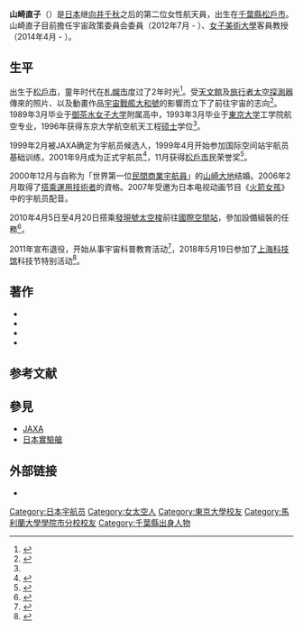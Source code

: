 {{Infobox astronaut
| name          =山崎直子
| image         = Naoko yamazaki.jpg
| type          = {{tsl|en|NASDA||NASDA}}/[[宇宙航空研究開發機構|JAXA]]航天員
| status        = 已退役
| nationality   ={{JPN}}
| birth_name    = 角野直子
| birth_date    = {{Birth date and age|1970|12|27}}
| death_date    =
| birth_place   = [[松戶市|松戶市]]
| death_place   =
| occupation    = [[工程师|工程师]]，[[研究|研究]]者
| rank          =
| alma_mater    = [[東京大学|東京大学]]
| selection     = 1999年
| space_time    = {{nowrap|15日2时47分}}
| missions      = [[STS-131|STS-131]]
| insignia      = [[File:STS-131_patch.svg|40px]]
| retirement    = 2011年8月31日
}}
{{Japanese
|japanese=山崎 直子
|kana=やまざき なおこ
|romaji=Yamazaki Naoko}}
'''山崎直子'''（{{bd|1970年|12月27日|||Yamazaki Naoko}}）是[[日本|日本]]继[[向井千秋|向井千秋]]之后的第二位女性航天員，出生在[[千葉縣|千葉縣]][[松戶市|松戶市]]。山崎直子目前擔任宇宙政策委員会委員（2012年7月 - ）、[[女子美術大學|女子美術大學]]客員教授（2014年4月 - ）。

==生平==
出生于[[松戶市|松戶市]]，童年时代在[[札幌市|札幌市]]度过了2年时光<ref>{{Cite web |url=http://www.nasa.gov/mission_pages/shuttle/shuttlemissions/sts131/interview_yamazaki_prt.htm |title=Preflight Interview: Naoko Yamazaki, Mission Specialist |author=NASA |date=2010-03-08 |language=en |accessdate=2010-03-11 |archive-date=2010-03-15 |archive-url=https://web.archive.org/web/20100315211224/http://www.nasa.gov/mission_pages/shuttle/shuttlemissions/sts131/interview_yamazaki_prt.htm |dead-url=no }}</ref>。受[[天文館|天文館]]及[[旅行者1號|旅行者太空探測器]]傳來的照片、以及動畫作品[[宇宙戰艦大和號|宇宙戰艦大和號]]的影響而立下了前往宇宙的志向<ref>{{cite web |author=JAXA |script-title=ja:山崎直子 初めての宇宙飛行に向けて～子どもに宇宙の素晴らしさを伝えたい～ |url=http://www.jaxa.jp/article/interview/vol52/ |publisher=JAXA |accessdate=2019-04-09 |language=ja |archive-date=2016-04-21 |archive-url=https://web.archive.org/web/20160421113936/http://www.jaxa.jp/article/interview/vol52/ |dead-url=no }}</ref>。1989年3月毕业于[[御茶水女子大学|御茶水女子大学]]附属高中，1993年3月毕业于[[東京大学|東京大学]]工学院航空专业，1996年获得东京大学航空航天工程[[硕士|硕士]]学位<ref name=bio1/>。

1999年2月被JAXA确定为宇航员候选人，1999年4月开始参加国际空间站宇航员基础训练，2001年9月成为正式宇航员<ref name=bio1>{{cite web |url=http://iss.jaxa.jp/astro/profile_e.html#yamazaki |title=Naoko Yamazaki |last=JAXA |date=2008-05-19 |publisher=Japanese Aerospace Exploration Agency |accessdate=2008-11-18 |deadurl=yes |archiveurl=https://web.archive.org/web/20101124225826/http://iss.jaxa.jp/astro/profile_e.html#yamazaki |archivedate=2010-11-24|language=en}}</ref>，11月获得[[松戶市|松戶市]]民荣誉奖<ref>{{cite web|url=http://www.city.matsudo.chiba.jp/index/profile/shimineiyosyou.html|script-title=ja:松戸市民栄誉賞|publisher=松戸市公式ホームページ|date=2011-03-10|language=ja|access-date=2019-04-09|archive-url=https://web.archive.org/web/20110305054554/http://www.city.matsudo.chiba.jp/index/profile/shimineiyosyou.html|archive-date=2011-03-05|dead-url=yes}}</ref>。

2000年12月与自称为「世界第一位[[民間商業宇航員|民間商業宇航員]]」的[[山崎大地|山崎大地]]结婚。2006年2月取得了[[搭乘運用技術者|搭乘運用技術者]]的資格。2007年受邀为日本电视动画节目《[[火箭女孩|火箭女孩]]》中的宇航员配音。

2010年4月5日至4月20日搭乘[[發現號太空梭|發現號太空梭]]前往[[國際空間站|國際空間站]]，參加設備組裝的任務<ref>{{cite web|author=Harwood, William|url=https://www.nytimes.com/2010/04/06/science/space/06shuttle.html?hp|title=Shuttle Lifts Off for Space Station|publisher=[[The_New_York_Times|The New York Times]]|location=[[New_York_City|New York City]]|date=2010-04-05|language=en|accessdate=2019-04-09|archive-date=2019-09-24|archive-url=https://web.archive.org/web/20190924112943/https://www.nytimes.com/2010/04/06/science/space/06shuttle.html?hp|dead-url=no}}</ref>。

2011年宣布退役，开始从事宇宙科普教育活动<ref>{{cite book |author=塩谷京子 |script-title=ja:10分で読める 宇宙や世界を冒険した人の伝記 |date=2015年 |publisher=学研プラス |isbn=9784059153436 |page=29 |url=https://books.google.com/books?id=php9DAAAQBAJ&pg=PT29& |language=ja |title= |access-date=2019-04-08 |archive-date=2019-09-19 |archive-url=https://web.archive.org/web/20190919225925/https://books.google.com/books?id=php9DAAAQBAJ&pg=PT29& |dead-url=no }}</ref>，2018年5月19日参加了[[上海科技馆|上海科技馆]]科技节特别活动<ref>{{cite web |author1=郑莹莹 |author2=李姝徵 |title=日本“航天妈妈”山崎直子现身沪上 与观众分享航天梦 |url=http://www.chinanews.com/sh/2018/05-19/8517789.shtml |publisher=中国新闻网 |language=zh-cn |date=2018年5月19日 |accessdate=2019年4月8日 |archive-date=2019年4月8日 |archive-url=https://web.archive.org/web/20190408152756/http://www.chinanews.com/sh/2018/05-19/8517789.shtml |dead-url=no }}</ref>。
==著作==
* {{cite book |script-title= ja:『何とかなるさ! 』|publisher=サンマーク出版|year=2010年|ISBN=978-4-7631-9992-8}}
* {{cite book |script-title= ja:『なおこ、宇宙飛行士になる』|publisher=[[角川書店|角川書店]]|year=2010年|ISBN=978-4-0463-1114-6}}
* {{cite book |script-title= ja:『夢をつなぐ 山崎直子の四〇八八日』|publisher=角川書店|year=2010年|ISBN=978-4-0488-5067-4}}
* {{cite book |script-title= ja:『宇宙飛行士になる勉強法』|publisher=中央公論新社|year=2015年|ISBN=978-4-1220-6139-2}}
==参考文献==
{{reflist|2}}
== 參見 ==
*[[JAXA|JAXA]]
*[[日本實驗艙|日本實驗艙]] 
== 外部链接 ==
* {{twitter|Astro_Naoko}}
{{日本宇航員}}
{{Authority control}}
{{DEFAULTSORT:Yamazaki Naoko}}
[[Category:日本宇航员|Category:日本宇航员]]
[[Category:女太空人|Category:女太空人]]
[[Category:東京大學校友|Category:東京大學校友]]
[[Category:馬利蘭大學學院市分校校友|Category:馬利蘭大學學院市分校校友]]
[[Category:千葉縣出身人物|Category:千葉縣出身人物]]